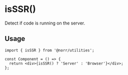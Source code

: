 # isSSR()

Detect if code is running on the server.

## Usage

```tsx
import { isSSR } from '@norr/utilities';

const Component = () => {
  return <div>{isSSR() ? 'Server' : 'Browser'}</div>;
};
```
